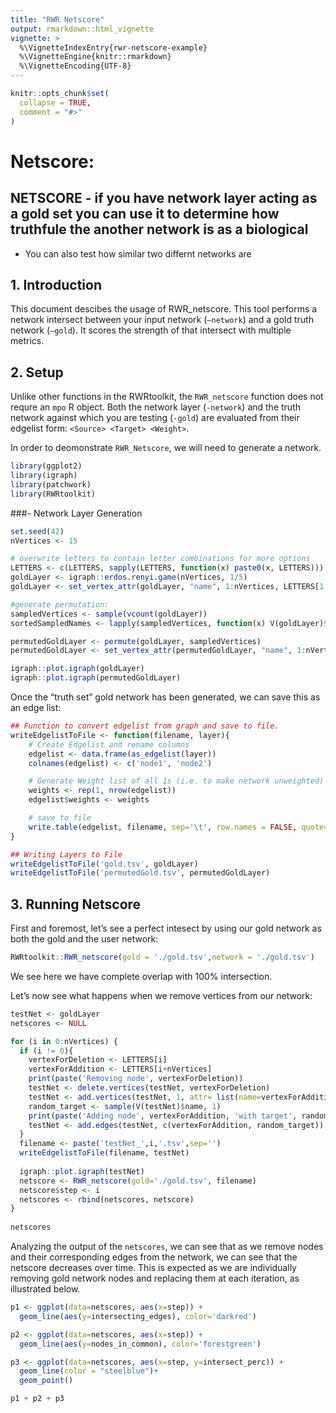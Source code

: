 ```yaml
---
title: "RWR Netscore"
output: rmarkdown::html_vignette
vignette: >
  %\VignetteIndexEntry{rwr-netscore-example}
  %\VignetteEngine{knitr::rmarkdown}
  %\VignetteEncoding{UTF-8}
---
```


```r
knitr::opts_chunk$set(
  collapse = TRUE,
  comment = "#>"
)
```

# Netscore: 
## NETSCORE - if you have network layer acting as a gold set you can use it to determine how truthfule the another network is as a biological 
- You can also test how similar two differnt networks are 


## 1. Introduction
This document descibes the usage of RWR_netscore. This tool performs a network intersect between your input network (`–network`) and a gold truth network (`–gold`). It scores the strength of that intersect with multiple metrics.

## 2. Setup
Unlike other functions in the RWRtoolkit, the `RWR_netscore` function does not requre an `mpo` R object. Both the network layer (`-network`) and the truth network against which you are testing (`-gold`) are evaluated from their edgelist form: `<Source> <Target> <Weight>`. 

In order to deomonstrate `RWR_Netscore`, we will need to generate a network. 

```r
library(ggplot2)
library(igraph)
library(patchwork)
library(RWRtoolkit)
```

###- Network Layer Generation
```r
set.seed(42)
nVertices <- 15

# overwrite letters to contain letter combinations for more options
LETTERS <- c(LETTERS, sapply(LETTERS, function(x) paste0(x, LETTERS)))
goldLayer <- igraph::erdos.renyi.game(nVertices, 1/5)
goldLayer <- set_vertex_attr(goldLayer, "name", 1:nVertices, LETTERS[1:nVertices])

#generate permutation: 
sampledVertices <- sample(vcount(goldLayer))
sortedSampledNames <- lapply(sampledVertices, function(x) V(goldLayer)$name[x])

permutedGoldLayer <- permute(goldLayer, sampledVertices)
permutedGoldLayer <- set_vertex_attr(permutedGoldLayer, "name", 1:nVertices, unlist(sortedSampledNames))
```

```r
igraph::plot.igraph(goldLayer)
igraph::plot.igraph(permutedGoldLayer)
```
Once the "truth set" gold network has been generated, we can save this as an edge list:
```r
## Function to convert edgelist from graph and save to file.
writeEdgelistToFile <- function(filename, layer){
    # Create Edgelist and rename columns 
    edgelist <- data.frame(as_edgelist(layer))
    colnames(edgelist) <- c('node1', 'node2')

    # Generate Weight list of all 1s (i.e. to make network unweighted)
    weights <- rep(1, nrow(edgelist)) 
    edgelist$weights <- weights    

    # save to file
    write.table(edgelist, filename, sep='\t', row.names = FALSE, quote= FALSE)
}

## Writing Layers to File
writeEdgelistToFile('gold.tsv', goldLayer)
writeEdgelistToFile('permutedGold.tsv', permutedGoldLayer)
```

## 3. Running Netscore 
First and foremost, let's see a perfect intesect by using our gold network as both the gold and the user network: 

```r
RWRtoolkit::RWR_netscore(gold = './gold.tsv',network = './gold.tsv')
```
We see here we have complete overlap with 100% intersection.

Let's now see what happens when we remove vertices from our network: 

```r
testNet <- goldLayer
netscores <- NULL

for (i in 0:nVertices) {
  if (i != 0){
    vertexForDeletion <- LETTERS[i]
    vertexForAddition <- LETTERS[i+nVertices]
    print(paste('Removing node', vertexForDeletion))
    testNet <- delete.vertices(testNet, vertexForDeletion)
    testNet <- add.vertices(testNet, 1, attr= list(name=vertexForAddition))
    random_target <- sample(V(testNet)$name, 1)
    print(paste('Adding node', vertexForAddition, 'with target', random_target ))
    testNet <- add.edges(testNet, c(vertexForAddition, random_target))
  }
  filename <- paste('testNet_',i,'.tsv',sep='')
  writeEdgelistToFile(filename, testNet)
  
  igraph::plot.igraph(testNet)
  netscore <- RWR_netscore(gold='./gold.tsv', filename) 
  netscore$step <- i
  netscores <- rbind(netscores, netscore) 
}
  
netscores
```

Analyzing the output of the `netscores`, we can see that as we remove nodes and their corresponding edges from the network, we can see that the netscore decreases over time. This is expected as we are individually removing gold network nodes and replacing them at each iteration, as illustrated below.  

```r
p1 <- ggplot(data=netscores, aes(x=step)) + 
  geom_line(aes(y=intersecting_edges), color='darkred') 

p2 <- ggplot(data=netscores, aes(x=step)) + 
  geom_line(aes(y=nodes_in_common), color='forestgreen') 

p3 <- ggplot(data=netscores, aes(x=step, y=intersect_perc)) +
  geom_line(color = "steelblue")+
  geom_point()

p1 + p2 + p3
```